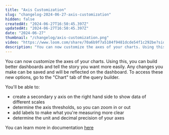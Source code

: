 ```yaml
---
title: "Axis Customization"
slug: "changelog-2024-06-27-axis-customization"
hidden: false
createdAt: "2024-06-27T16:50:45.397Z"
updatedAt: "2024-06-27T16:50:45.397Z"
date: "2024-06-27"
thumbnail: "/changelog/axis-customization.png"
video: "https://www.loom.com/share/70a6b9f7a5104f9481dcde54f1c292be?sid=e8706d41-320d-45ea-afb9-3f579438175c"
description: "You can now customize the axes of your charts. Using this, you can build better dashboards and tell the story you want more easily. Any changes you make can be saved and will be reflected on the dashboard. To access these new options, go to the 'Chart' tab of the query builder."
---
```


<ChangelogPostHeader
  date="2024-06-27"
  image="/changelog/axis-customization.png"
  title="Axis Customization"
/>

You can now customize the axes of your charts. Using this, you can build better dashboards and tell the story you want more easily. Any changes you make can be saved and will be reflected on the dashboard. To access these new options, go to the "Chart" tab of the query builder.

You'll be able to:

- create a secondary y axis on the right hand side to show data of different scales
- determine the axis thresholds, so you can zoom in or out
- add labels to make what you're measuring more clear
- determine the unit and decimal precision of your axes

You can learn more in documentation [here](/docs/features/chart-customization#axis-customization)

<VideoButtonWithModal src="https://www.loom.com/embed/70a6b9f7a5104f9481dcde54f1c292be?sid=e8706d41-320d-45ea-afb9-3f579438175c" />

